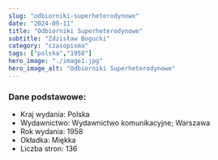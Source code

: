 ```yaml
---
slug: "odbiorniki-superheterodynowe"
date: "2024-09-11"
title: "Odbiorniki Superheterodynowe"
subtitle: "Zdzisław Bogucki"
category: "czasopisma"
tags: ["polska","1958"]
hero_image: "./image1.jpg"
hero_image_alt: "Odbiorniki Superheterodynowe"
---
```


### Dane podstawowe:

- Kraj wydania: Polska
- Wydawnictwo: Wydawnictwo komunikacyjne; Warszawa
- Rok wydania: 1958
- Okładka: Miękka
- Liczba stron: 136
